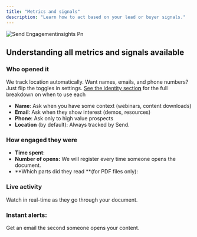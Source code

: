 ```yaml
---
title: "Metrics and signals"
description: "Learn how to act based on your lead or buyer signals."
---
```


![Send Engagementinsights Pn](/images/Send-Engagementinsights.png)

## Understanding all metrics and signals available

### **Who opened it**

We track location automatically. Want names, emails, and phone numbers? Just flip the toggles in settings. [See the identity sectio**n**](https://paage.mintlify.app/Send101/identify) for the full breakdown on when to use each

- **Name**: Ask when you have some context (webinars, content downloads)
- **Email**: Ask when they show interest (demos, resources)
- **Phone**: Ask only to high value prospects 
- **Location** (by default): Always tracked by Send.

### How engaged they were

- **Time spent**: 
- **Number of opens:** We will register every time someone opens the document.
- **Which parts did they read **(for PDF files only):

### **Live activity**

Watch in real-time as they go through your document.

### Instant alerts:

Get an email the second someone opens your content.